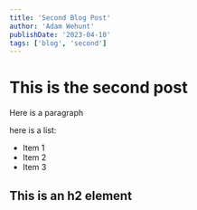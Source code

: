 ```yaml
---
title: 'Second Blog Post'
author: 'Adam Wehunt'
publishDate: '2023-04-10'
tags: ['blog', 'second']
---
```


# This is the second post

Here is a paragraph

here is a list:

- Item 1
- Item 2
- Item 3

## This is an h2 element
